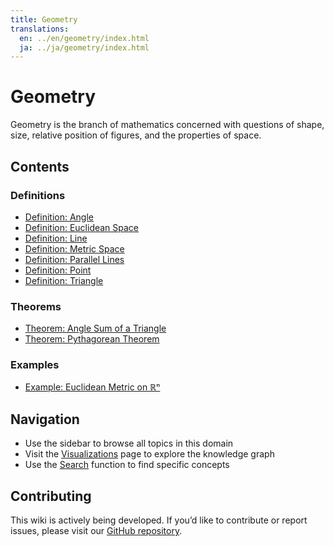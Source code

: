 ```yaml
---
title: Geometry
translations:
  en: ../en/geometry/index.html
  ja: ../ja/geometry/index.html
---
```


# Geometry

Geometry is the branch of mathematics concerned with questions of shape, size, relative position of figures, and the properties of space.

## Contents

### Definitions

- [Definition: Angle](def-angle.qmd)
- [Definition: Euclidean Space](def-euclidean-space.qmd)
- [Definition: Line](def-line.qmd)
- [Definition: Metric Space](def-metric-space.qmd)
- [Definition: Parallel Lines](def-parallel.qmd)
- [Definition: Point](def-point.qmd)
- [Definition: Triangle](def-triangle.qmd)

### Theorems

- [Theorem: Angle Sum of a Triangle](thm-angle-sum-triangle.qmd)
- [Theorem: Pythagorean Theorem](thm-pythagorean.qmd)

### Examples

- [Example: Euclidean Metric on ℝⁿ](ex-euclidean-metric.qmd)

## Navigation

- Use the sidebar to browse all topics in this domain
- Visit the [Visualizations](../../visualizations.html) page to explore the knowledge graph
- Use the [Search](../../search.html) function to find specific concepts

## Contributing

This wiki is actively being developed. If you'd like to contribute or report issues,
please visit our [GitHub repository](https://github.com/RK0429/ModernMath).
